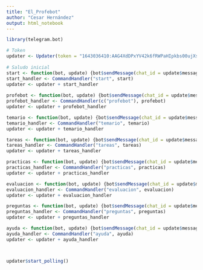 ```yaml
---
title: "El_Profebot"
author: "Cesar Hernández"
output: html_notebook
---
```


```r
library(telegram.bot)

# Token
updater <- Updater(token = "1643036410:AAG4XdDPxYV42k6fRWPaHIpkbs00ujXskVk")
 
# Saludo inicial
start <- function(bot, update) {bot$sendMessage(chat_id = update$message$chat_id, text = sprintf("Hola, soy el Profebot, me da gusto conocerte.\n\nTe estaré apoyando con tus dudas siempre que lo necesites, si quieres hablar conmigo escribe /start, /profebot, /temario, /practicas, /tareas, /evaluacion, /preguntas o /ayuda.\n\nTambién puedes enviarme mensaje privado en:\nhttps://t.me/El_Profebot_bot\n\n¡Vamos a aprender!\n\nVersión 1.0", update$message$from$first_name))}
start_handler <- CommandHandler("start", start)
updater <- updater + start_handler
 
profebot <- function(bot, update) {bot$sendMessage(chat_id = update$message$chat_id, text = sprintf("Soy el Profebot, fui creado por el profe Cesar con la intención de ser una herramienta con la que puedas aprender más en este curso.\n\nPuedo darte información sobre el /temario, las /tareas, las /practicas y la /evaluacion y no sólo eso, además de brindarte /ayuda incluso puedo dar respuesta a algunas /preguntas.\n\nPor cierto, el profe es un explotador y pretende que los ayude durante las 24 horas del día, pero él es muy pobre y yo cobro muy caro, así que por ahora unicamente puedo responder de 8:00 a 20:00.\n\nProfebot 1 - Cesar 0\n\nTambién puedes enviarme mensaje privado en:\nhttps://t.me/El_Profebot_bot", update$message$from$first_name))}
profebot_handler <- CommandHandler(c("profebot"), profebot)
updater <- updater + profebot_handler

temario <- function(bot, update) {bot$sendMessage(chat_id = update$message$chat_id, text = sprintf("Puedes descargar el temario de la siguiente liga\n\nhttps://cghv94.github.io/temario-estadistica.pdf\n\n\nEscribe /start para volver al inicio.",  update$message$from$first_name))}
temario_handler <- CommandHandler("temario", temario)
updater <- updater + temario_handler

tareas <- function(bot, update) {bot$sendMessage(chat_id = update$message$chat_id, text = sprintf("Aquí puedes encontrar las tareas, recuerda que serán 8 en total y que cada una corresponde al 5 porciento de tu calificación final.\n\nAún no hay ninguna tarea.\n\n\nEscribe /start para volver al inicio.",  update$message$from$first_name))}
tareas_handler <- CommandHandler("tareas", tareas)
updater <- updater + tareas_handler

practicas <- function(bot, update) {bot$sendMessage(chat_id = update$message$chat_id, text = sprintf("Aquí puedes encontrar las prácticas que iremos realizando, así como la liga de nuestro espacio de trabajo en RStudio Cloud. \n\nEspacio de trabajo\n\nhttps://rstudio.cloud/project/2235747\n\nPrácticas\n\nAún no hay ninguna práctica.\n\n\nEscribe /start para volver al inicio.",  update$message$from$first_name))}
practicas_handler <- CommandHandler("practicas", practicas)
updater <- updater + practicas_handler

evaluacion <- function(bot, update) {bot$sendMessage(chat_id = update$message$chat_id, text = sprintf("La evaluación estará dividida en dos partes, tareas y trabajo final.\n\nTareas\n\nSerán un total de 8 tareas, cada una correspondiente al 5 porciento de tu calificación final.\n\nTrabajo Final\n\nSerá un articulo periodístico elaborado en RStudio Cloud en el que implementarás los conocimientos sobre estadística que adquieras durante el curso, podrás elaborarlo de manera individual o en equipos de hasta tres integrentes y corresponderá al 60 porciento de tu calificación final. Al final del curso, los artículos se publicarán el el sitio web de la Revista Estadística práctica, la revista de estadística de la Facultad de Economía:\nhttps://estadistica-practica.github.io\n\nProximamente te daremos más información sobre el trabajo final.\n\nEvaluación:\n\n* Tareas, 40 porciento\n\n* Trabajo Final, 80 porciento\n\n\nEscribe /start para volver al inicio.",  update$message$from$first_name))}
evaluacion_handler <- CommandHandler("evaluacion", evaluacion)
updater <- updater + evaluacion_handler

preguntas <- function(bot, update) {bot$sendMessage(chat_id = update$message$chat_id, text = sprintf("Estas son las respuestes a algunas preguntas frecuentes:\n\n\n1. ¿Cuándo son las clases?\n\nLas clases de Estadística son todos los lunes y miércoles de 15:00 a 17:00 y las clases de Taller IV son todos los viernes de 16:00 a 18:00. Las transmisiones serán vía Zoom o vía Twitch, minutos antes de la hora se te hará llegar el enlace de invitación\n\n\n2. ¿Necesito una computadora para este curso?\n\nPuedes trabajar con tu computadora o también puedes hacerlo desde tu celular. Si estás utilizando tu teléfono inteligente para la clase, te recomendamos conectar un teclado USB al dispositivo, te será más cómodo escribir.\n\n\n3. ¿Necesito instalar algún programa?\n\nNo necesitas instalar ningún programa, estaremos trabajando con RStudio Cloud, un servicio en la nube.\n\n\n4. ¿Debo pagar algo por utilizar RStudio Cloud?\n\nNo, puedes usar la versión gratuita de RStudio Cloud, tendrás la opción de trabajar en la plataforma hasta 15 horas al mes, en caso de que se terminen tus horas, te recomendamos crear otra cuenta gratuita con un correo electrónico diferente.\n\n\n5. ¿Necesito tener conocimientos previos de R para este curso?\n\nNo, no necesitas tener ningún conocimiento previo de R para este curso.\n\n\n6. ¿Debo de tener encendida mi cámara web durante la sesión?\n\nLos días lunes con el profesor Arturo es importante que mantengas tu cámara prendida, los días miércoles con Cesar no es necesario ya que permanentemente se estará compartiendo pantalla.\n\n\n7. ¿Cómo se pasa asistencia?\n\nEn algunas ocasiones será mediante el chat y en otras a través de una encuesta en el grupo de telegram.\n\n\n8. ¿Hay algún tutorial de R que pueda revisar?\n\nTe recomendamos revisar Tutoriales de R, la página de tutoriales de R de la Facultad de Economía\nhttps://tutoriales-de-r.github.io\n\n\n9. ¿Cómo será el trabajo final?\n\nSerá un articulo periodístico elaborado en RStudio Cloud en el que implementarás los conocimientos sobre estadística que adquieras durante el curso, podrás elaborarlo de manera individual o en equipos de hasta tres integrentes. Al final del curso, los artículos se publicarán el el sitio web de la Revista Estadística práctica, la revista de estadística de la Facultad de Economía:\nhttps://estadistica-practica.github.io\n\n\nEscribe /start para volver al inicio.", update$message$from$first_name))}
preguntas_handler <- CommandHandler("preguntas", preguntas)
updater <- updater + preguntas_handler

ayuda <- function(bot, update) {bot$sendMessage(chat_id = update$message$chat_id, text = sprintf("Aquí encontrarás algunos tutoriales que te ayudarán con diversos temas:\n\nIntroducción a R\nhttps://rpubs.com/cghv94/Introduccion-a-R\n\nConjuntos y operaciones con conjuntos en R\nhttps://rpubs.com/cghv94/operaciones-con-conjuntos\n\nFrecuencias absolutas en R\nhttps://cghv94.github.io/manuales-de-R-en-pdf/Frecuencias-absolutas-en-R.pdf\n\nFrecuencias relativas en R\nhttps://cghv94.github.io/manuales-de-R-en-pdf/Frecuencias-relativas-en-R.pdf\n\nGráficas de funciones\nhttps://rpubs.com/cghv94/graficas-de-funciones\n\nMatrices y arreglos en R\nhttps://rpubs.com/cghv94/matrices-y-arreglos\n\nMapas con R\nhttps://rpubs.com/cghv94/caso-practico-ggplot2-plotly-ggmap\n\nMáximos y mínimos con R\nhttps://rpubs.com/cghv94/maximos-y-minimos\n\nMedidas de tendencia central en R\nhttps://cghv94.github.io/manuales-de-R-en-pdf/Medidas-de-tendencia-central-en-R.pdf\n\nModelo lineal múltiple\nhttps://cghv94.github.io/modelo-lineal-multiple\n\nMuestreo aleatorio simple\nhttps://cghv94.github.io/muestreo-aleatorio-simple\n\nOperaciones con funciones\nhttps://rpubs.com/cghv94/operaciones-con-funciones\n\nPropiedades de campo\nhttps://rpubs.com/cghv94/propiedades-de-campo\n\n\nEscribe /start para volver al inicio.",  update$message$from$first_name))}
ayuda_handler <- CommandHandler("ayuda", ayuda)
updater <- updater + ayuda_handler



updater$start_polling()
```